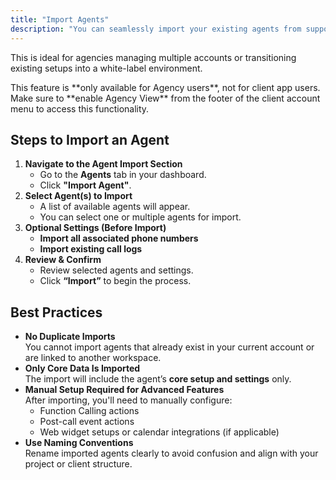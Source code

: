 ```yaml
---
title: "Import Agents"
description: "You can seamlessly import your existing agents from supported platforms like Retell AI and Vapi, making it easy to migrate or replicate proven workflows without starting from scratch."
---
```


This is ideal for agencies managing multiple accounts or transitioning existing setups into a white-label environment.

<Note>
  This feature is **only available for Agency users**, not for client app users.
</Note>

<Warning>
  Make sure to **enable Agency View** from the footer of the client account menu to access this functionality.
</Warning>

## **Steps to Import an Agent**

1. **Navigate to the Agent Import Section**
   - Go to the **Agents** tab in your dashboard.
   - Click **"Import Agent"**.
2. **Select Agent(s) to Import**
   - A list of available agents will appear.
   - You can select one or multiple agents for import.
3. **Optional Settings (Before Import)**
   - **Import all associated phone numbers**
   - **Import existing call logs**
4. **Review & Confirm**
   - Review selected agents and settings.
   - Click **“Import”** to begin the process.

## **Best Practices**

- **No Duplicate Imports**\
  You cannot import agents that already exist in your current account or are linked to another workspace.
- **Only Core Data Is Imported**\
  The import will include the agent’s **core setup and settings** only.
- **Manual Setup Required for Advanced Features**\
  After importing, you'll need to manually configure:
  - Function Calling actions
  - Post-call event actions
  - Web widget setups or calendar integrations (if applicable)
- **Use Naming Conventions**\
  Rename imported agents clearly to avoid confusion and align with your project or client structure.